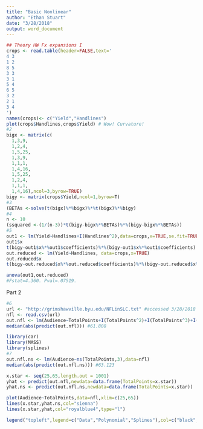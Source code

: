 ```yaml
---
title: "Basic Nonlinear"
author: "Ethan Stuart"
date: "3/28/2018"
output: word_document
---
```


```r
## Theory HW Fx expansions I
crops <- read.table(header=FALSE,text='
4 3
1 2
8 5
3 3
3 1
5 4
6 5
3 2
2 1
3 4
')
names(crops)<- c("Yield","Handlines")
plot(crops$Handlines,crops$Yield) # Wow! Curvature!
#2
bigx <- matrix(c(
  1,3,9,
  1,2,4,
  1,5,25,
  1,3,9,
  1,1,1,
  1,4,16,
  1,5,25,
  1,2,4,
  1,1,1,
  1,4,16),ncol=3,byrow=TRUE)
bigy <- matrix(crops$Yield,ncol=1,byrow=T)
#3
(BETAs <-solve(t(bigx)%*%bigx)%*%t(bigx)%*%bigy)
#4
n <- 10
(ssquared <-(1/(n-3))*t(bigy-bigx%*%BETAs)%*%(bigy-bigx%*%BETAs))
#5
out1 <- lm(Yield~Handlines+I(Handlines^2),data=crops,x=TRUE,se.fit=TRUE)
out1$x
t(bigy-out1$x%*%out1$coefficients)%*%(bigy-out1$x%*%out1$coefficients)
out.reduced <- lm(Yield~Handlines, data=crops,x=TRUE)
out.reduced$x
t(bigy-out.reduced$x%*%out.reduced$coefficients)%*%(bigy-out.reduced$x%*%out.reduced$coefficients)

anova(out1,out.reduced)
#Fstat=4.360. Pval=.07519. 
```

Part 2
```r
#6
url <- "http://grimshawville.byu.edu/NFLinSLC.txt" #accessed 3/28/2018
nfl <- read.csv(url)
out.nfl <- lm(Audience~TotalPoints+I(TotalPoints^2)+I(TotalPoints^3)+I(TotalPoints^4)+I(TotalPoints^5)+I(TotalPoints^6),data=nfl,x=TRUE)
median(abs(predict(out.nfl))) #61.808

library(car)
library(MASS)
library(splines)
#7
out.nfl.ns <- lm(Audience~ns(TotalPoints,3),data=nfl)  
median(abs(predict(out.nfl.ns))) #63.123

x.star <- seq(25,65,length.out = 1001)
yhat <- predict(out.nfl,newdata=data.frame(TotalPoints=x.star))
yhat.ns <- predict(out.nfl.ns,newdata=data.frame(TotalPoints=x.star))

plot(Audience~TotalPoints,data=nfl,xlim=c(25,65))
lines(x.star,yhat.ns,col="sienna")
lines(x.star,yhat,col="royalblue4",type="l")

legend("topleft",legend=c("Data","Polynomial","Splines"),col=c("black","royalblue4","sienna"),pch=c(1,NA,NA),lty=c(NA,1,1))
```